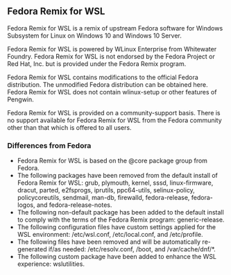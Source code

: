 ## Fedora Remix for WSL

Fedora Remix for WSL is a remix of upstream Fedora software for Windows Subsystem for
Linux on Windows 10 and Windows 10 Server.

Fedora Remix for WSL is powered by WLinux Enterprise from Whitewater Foundry. Fedora Remix
for WSL is not endorsed by the Fedora Project or Red Hat, Inc. but is provided under the Fedora
Remix program.

Fedora Remix for WSL contains modifications to the official Fedora distribution. The unmodified
Fedora distribution can be obtained here. Fedora Remix for WSL does not contain wlinux-setup or
other features of Pengwin.

Fedora Remix for WSL is provided on a community-support basis. There is no support available for
Fedora Remix for WSL from the Fedora community other than that which is offered to all users.

### Differences from Fedora

- Fedora Remix for WSL is based on the @core package group from Fedora.
- The following packages have been removed from the default install of Fedora Remix for WSL: grub, plymouth, kernel, sssd, linux-firmware, dracut, parted, e2fsprogs, iprutils, ppc64-utils, selinux-policy, policycoreutils, sendmail, man-db, firewalld, fedora-release, fedora-logos, and fedora-release-notes.
- The following non-default package has been added to the default install to comply with the terms of the Fedora Remix program: generic-release.
- The following configuration files have custom settings applied for the WSL environment: /etc/wsl.conf, /etc/local.conf, and /etc/profile.
- The following files have been removed and will be automatically re-generated if/as needed: /etc/resolv.conf, /boot, and /var/cache/dnf/\*.
- The following custom package have been added to enhance the WSL experience: wslutilities.
